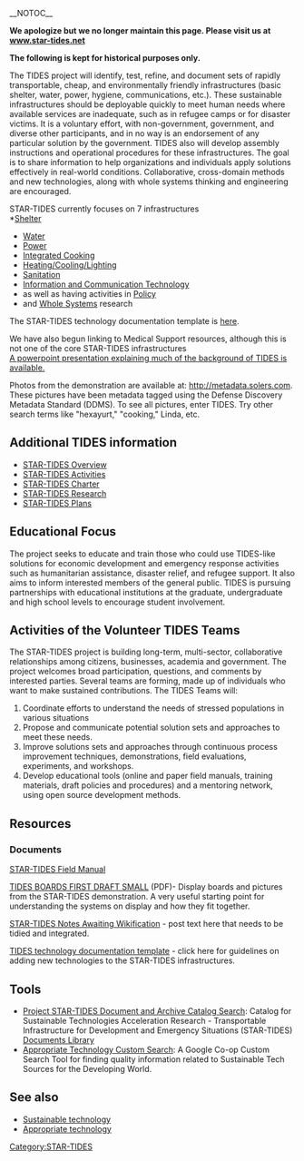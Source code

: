 __NOTOC__
{{Template:STAR TIDES header}}


'''We apologize but we no longer maintain this page.  Please visit us at [http://www.star-tides.net www.star-tides.net]'''

'''The following is kept for historical purposes only.''' 

The TIDES project will identify, test, refine, and document sets of rapidly transportable, cheap, and environmentally friendly infrastructures (basic shelter, water, power, hygiene, communications, etc.).  These sustainable infrastructures should be deployable quickly to meet human needs where available services are inadequate, such as in refugee camps or for disaster victims. It is a voluntary effort, with non-government, government, and diverse other participants, and in no way is an endorsement of any particular solution by the government. TIDES also will develop assembly instructions and operational procedures for these infrastructures. The goal is to share information to help organizations and individuals apply solutions effectively in real-world conditions.  Collaborative, cross-domain methods and new technologies, along with whole systems thinking and engineering are encouraged.

STAR-TIDES currently focuses on 7 infrastructures<br />
*[[STAR-TIDES Shelter|Shelter]]
*[[STAR-TIDES Water|Water]]
*[[STAR-TIDES Power|Power]]
*[[STAR-TIDES Cooking|Integrated Cooking]]
*[[STAR-TIDES Domestic Services|Heating/Cooling/Lighting]]
*[[STAR-TIDES Sanitation|Sanitation]]
*[[STAR-TIDES ICT|Information and Communication Technology]]
* as well as having activities in [[STAR-TIDES Policy|Policy]]
* and  [[STAR-TIDES Whole Systems|Whole Systems]] research

The STAR-TIDES technology documentation template is [[TIDES technology documentation template|here]].

We have also begun linking to Medical Support resources, although this is not one of the core STAR-TIDES infrastructures<br />
[http://project.star.tides.googlepages.com/Tides_PhaseOne_Full_Brief_9-22-07.ppt A powerpoint presentation explaining  much of the background of TIDES is available.]

Photos from the demonstration are available at:  http://metadata.solers.com.  These pictures have been metadata tagged using the Defense Discovery Metadata Standard (DDMS).  To see all pictures, enter TIDES.  Try other search terms like "hexayurt," "cooking," Linda, etc.

== Additional TIDES information ==

*[[STAR-TIDES Overview]]
*[[STAR-TIDES Activities]]
*[[STAR-TIDES Charter]]
*[[STAR-TIDES Research]]
*[[STAR-TIDES Plans]]

== Educational Focus ==
The project seeks to educate and train those who could use TIDES-like solutions for economic development and emergency response activities such as humanitarian assistance, disaster relief, and refugee support. It also aims to inform interested members of the general public. TIDES is pursuing partnerships with educational institutions at the graduate, undergraduate and high school levels to encourage student involvement.

== Activities of the Volunteer TIDES Teams ==
The STAR-TIDES project is building long-term, multi-sector, collaborative relationships among citizens, businesses, academia and government. The project welcomes broad participation, questions, and comments by interested parties. Several teams are forming, made up of individuals who want to make sustained contributions. The TIDES Teams will:

#Coordinate efforts to understand the needs of stressed populations in various situations
#Propose and communicate potential solution sets and approaches to meet these needs.
#Improve solutions sets and approaches through continuous process improvement techniques, demonstrations, field evaluations, experiments, and workshops.
#Develop educational tools (online and paper field manuals, training materials, draft policies and procedures) and a mentoring network, using open source development methods.



== Resources ==
===Documents===
[[STAR-TIDES Field Manual]]

[[Media:TIDES BOARDS FIRST DRAFT SMALL.pdf|TIDES BOARDS FIRST DRAFT SMALL]] (PDF)- Display boards and pictures from the STAR-TIDES demonstration. A very useful starting point for understanding the systems on display and how they fit together.

[[STAR-TIDES Notes Awaiting Wikification]] - post text here that needs to be tidied and integrated.

[[TIDES technology documentation template]] - click here for guidelines on adding new technologies to the STAR-TIDES infrastructures.


==Tools==
* [http://www.google.com/coop/cse?cx=009941892632664145530%3Aolrptgetefk Project STAR-TIDES Document and Archive Catalog Search]: Catalog for Sustainable Technologies Acceleration Research - Transportable Infrastructure for Development and Emergency Situations (STAR-TIDES) [http://project.star.tides.googlepages.com/ Documents Library]
* [http://www.google.com/coop/cse?cx=009941892632664145530%3Aglw3czclbti Appropriate Technology Custom Search]: A Google Co-op Custom Search Tool for finding quality information related to Sustainable Tech Sources for the Developing World.

== See also ==

* [[Sustainable technology]]
* [[Appropriate technology]]

[[Category:STAR-TIDES]]